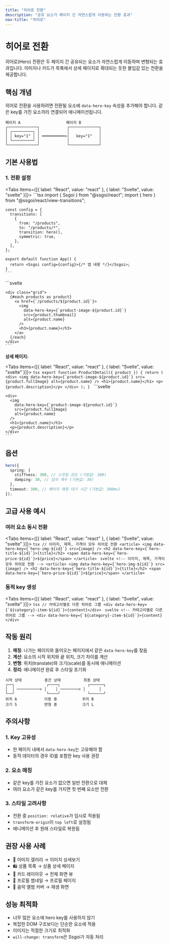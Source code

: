 ```yaml
---
title: "히어로 전환"
description: "공유 요소가 페이지 간 자연스럽게 이동하는 전환 효과"
nav-title: "히어로"
---
```


# 히어로 전환

히어로(Hero) 전환은 두 페이지 간 공유되는 요소가 자연스럽게 이동하며 변형되는 효과입니다. 이미지나 카드가 목록에서 상세 페이지로 확대되는 듯한 몰입감 있는 전환을 제공합니다.

## 핵심 개념

히어로 전환을 사용하려면 전환될 요소에 `data-hero-key` 속성을 추가해야 합니다. 같은 key를 가진 요소끼리 연결되어 애니메이션됩니다.

```
페이지 A                    페이지 B
┌─────────────┐            ┌─────────────┐
│ ┌─────────┐ │            │             │
│ │ key="1" │ │ ══════════>│   key="1"   │
│ └─────────┘ │            │             │
└─────────────┘            └─────────────┘
```

## 기본 사용법

### 1. 전환 설정

<Tabs items={[{ label: "React", value: "react" }, { label: "Svelte", value: "svelte" }]}>
  <TabPanel value="react">
    ```tsx
    import { Ssgoi } from "@ssgoi/react";
    import { hero } from "@ssgoi/react/view-transitions";

    const config = {
      transitions: [
        {
          from: "/products",
          to: "/products/*",
          transition: hero(),
          symmetric: true,
        },
      ],
    };

    export default function App() {
      return <Ssgoi config={config}>{/* 앱 내용 */}</Ssgoi>;
    }
    ```
  </TabPanel>
  <TabPanel value="svelte">
    ```svelte
    <script>
      import { Ssgoi } from "@ssgoi/svelte";
      import { hero } from "@ssgoi/svelte/view-transitions";

      const config = {
        transitions: [
          {
            from: "/products",
            to: "/products/*",
            transition: hero(),
            symmetric: true,
          },
        ],
      };
    </script>

    <Ssgoi {config}>
      <slot />
    </Ssgoi>
    ```
  </TabPanel>
</Tabs>

### 2. 요소에 key 추가

**목록 페이지:**

<Tabs items={[{ label: "React", value: "react" }, { label: "Svelte", value: "svelte" }]}>
  <TabPanel value="react">
    ```tsx
    export function ProductList() {
      return (
        <div className="grid">
          {products.map((product) => (
            <Link key={product.id} href={`/products/${product.id}`}>
              <img
                data-hero-key={`product-image-${product.id}`}
                src={product.thumbnail}
                alt={product.name}
              />
              <h3>{product.name}</h3>
            </Link>
          ))}
        </div>
      );
    }
    ```
  </TabPanel>
  <TabPanel value="svelte">
    ```svelte
    <script>
      export let products;
    </script>

    <div class="grid">
      {#each products as product}
        <a href={`/products/${product.id}`}>
          <img
            data-hero-key={`product-image-${product.id}`}
            src={product.thumbnail}
            alt={product.name}
          />
          <h3>{product.name}</h3>
        </a>
      {/each}
    </div>
    ```
  </TabPanel>
</Tabs>

**상세 페이지:**

<Tabs items={[{ label: "React", value: "react" }, { label: "Svelte", value: "svelte" }]}>
  <TabPanel value="react">
    ```tsx
    export function ProductDetail({ product }) {
      return (
        <div>
          <img
            data-hero-key={`product-image-${product.id}`}
            src={product.fullImage}
            alt={product.name}
          />
          <h1>{product.name}</h1>
          <p>{product.description}</p>
        </div>
      );
    }
    ```
  </TabPanel>
  <TabPanel value="svelte">
    ```svelte
    <script>
      export let product;
    </script>

    <div>
      <img
        data-hero-key={`product-image-${product.id}`}
        src={product.fullImage}
        alt={product.name}
      />
      <h1>{product.name}</h1>
      <p>{product.description}</p>
    </div>
    ```
  </TabPanel>
</Tabs>

## 옵션

```typescript
hero({
  spring: {
    stiffness: 300, // 스프링 강도 (기본값: 300)
    damping: 30, // 감쇠 계수 (기본값: 30)
  },
  timeout: 300, // 페이지 매칭 대기 시간 (기본값: 300ms)
});
```

## 고급 사용 예시

### 여러 요소 동시 전환

<Tabs items={[{ label: "React", value: "react" }, { label: "Svelte", value: "svelte" }]}>
  <TabPanel value="react">
    ```tsx
    // 이미지, 제목, 가격이 모두 히어로 전환
    <article>
      <img data-hero-key={`hero-img-${id}`} src={image} />
      <h2 data-hero-key={`hero-title-${id}`}>{title}</h2>
      <span data-hero-key={`hero-price-${id}`}>${price}</span>
    </article>
    ```
  </TabPanel>
  <TabPanel value="svelte">
    ```svelte
    <!-- 이미지, 제목, 가격이 모두 히어로 전환 -->
    <article>
      <img data-hero-key={`hero-img-${id}`} src={image} />
      <h2 data-hero-key={`hero-title-${id}`}>{title}</h2>
      <span data-hero-key={`hero-price-${id}`}>${price}</span>
    </article>
    ```
  </TabPanel>
</Tabs>

### 동적 key 생성

<Tabs items={[{ label: "React", value: "react" }, { label: "Svelte", value: "svelte" }]}>
  <TabPanel value="react">
    ```tsx
    // 카테고리별로 다른 히어로 그룹
    <div data-hero-key={`${category}-item-${id}`}>{content}</div>
    ```
  </TabPanel>
  <TabPanel value="svelte">
    ```svelte
    <!-- 카테고리별로 다른 히어로 그룹 -->
    <div data-hero-key={`${category}-item-${id}`}>{content}</div>
    ```
  </TabPanel>
</Tabs>

## 작동 원리

1. **매칭**: 나가는 페이지와 들어오는 페이지에서 같은 `data-hero-key`를 찾음
2. **계산**: 요소의 시작 위치와 끝 위치, 크기 차이를 계산
3. **변형**: 위치(translate)와 크기(scale)를 동시에 애니메이션
4. **정리**: 애니메이션 완료 후 스타일 초기화

```
시작 상태          중간 상태          최종 상태
┌──┐              ┌────┐            ┌──────┐
│  │ ──────────> │    │ ────────> │      │
└──┘              └────┘            └──────┘
위치 A            이동 중           위치 B
크기 S            변형 중           크기 L
```

## 주의사항

### 1. Key 고유성

- 한 페이지 내에서 `data-hero-key`는 고유해야 함
- 동적 데이터의 경우 ID를 포함한 key 사용 권장

### 2. 요소 매칭

- 같은 key를 가진 요소가 없으면 일반 전환으로 대체
- 여러 요소가 같은 key를 가지면 첫 번째 요소만 전환

### 3. 스타일 고려사항

- 전환 중 `position: relative`가 임시로 적용됨
- `transform-origin`이 `top left`로 설정됨
- 애니메이션 후 원래 스타일로 복원됨

## 권장 사용 사례

- 📸 이미지 갤러리 → 이미지 상세보기
- 🛍️ 상품 목록 → 상품 상세 페이지
- 📝 카드 레이아웃 → 전체 화면 뷰
- 👤 프로필 썸네일 → 프로필 페이지
- 🎵 음악 앨범 커버 → 재생 화면

## 성능 최적화

- 너무 많은 요소에 hero key를 사용하지 않기
- 복잡한 DOM 구조보다는 단순한 요소에 적용
- 이미지는 적절한 크기로 최적화
- `will-change: transform`은 Ssgoi가 자동 처리